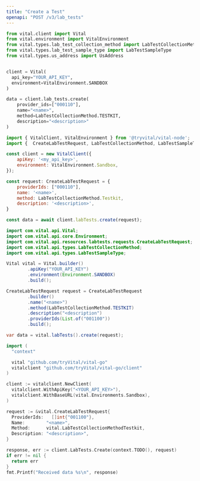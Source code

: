 ```yaml
---
title: "Create a Test"
openapi: "POST /v3/lab_tests"
---
```


<RequestExample>

```python Python
from vital.client import Vital
from vital.environment import VitalEnvironment
from vital.types.lab_test_collection_method import LabTestCollectionMethod
from vital.types.lab_test_sample_type import LabTestSampleType
from vital.types.us_address import UsAddress


client = Vital(
  api_key="YOUR_API_KEY",
  environment=VitalEnvironment.SANDBOX
)

data = client.lab_tests.create(
    provider_ids=["000110"], 
    name="<name>", 
    method=LabTestCollectionMethod.TESTKIT, 
    description="<description>"
)
```

```javascript Node
import { VitalClient, VitalEnvironment } from '@tryvital/vital-node';
import {  CreateLabTestRequest, LabTestCollectionMethod, LabTestSampleType } from '@tryvital/vital-node/api';

const client = new VitalClient({
    apiKey: '<my_api_key>',
    environment: VitalEnvironment.Sandbox,
});

const request: CreateLabTestRequest = {
    providerIds: ["000110"],
    name: '<name>',
    method: LabTestCollectionMethod.Testkit,
    description: '<description>',
}

const data = await client.labTests.create(request);
```


```java Java
import com.vital.api.Vital;
import com.vital.api.core.Environment;
import com.vital.api.resources.labtests.requests.CreateLabTestRequest;
import com.vital.api.types.LabTestCollectionMethod;
import com.vital.api.types.LabTestSampleType;

Vital vital = Vital.builder()
        .apiKey("YOUR_API_KEY")
        .environment(Environment.SANDBOX)
        .build();

CreateLabTestRequest request = CreateLabTestRequest
        .builder()
        .name("<name>")
        .method(LabTestCollectionMethod.TESTKIT)
        .description("<description")
        .providerIds(List.of("001100"))
        .build();

var data = vital.labTests().create(request);
```

```go Go
import (
  "context"

  vital "github.com/tryVital/vital-go"
  vitalclient "github.com/tryVital/vital-go/client"
)

client := vitalclient.NewClient(
  vitalclient.WithApiKey("<YOUR_API_KEY>"),
  vitalclient.WithBaseURL(vital.Environments.Sandbox),
)

request := &vital.CreateLabTestRequest{
  ProviderIds:   []int{"001100"},
  Name:        "<name>",
  Method:      vital.LabTestCollectionMethodTestkit,
  Description: "<description>",
}

response, err := client.LabTests.Create(context.TODO(), request)
if err != nil {
  return err
}
fmt.Printf("Received data %s\n", response)
```

</RequestExample>
